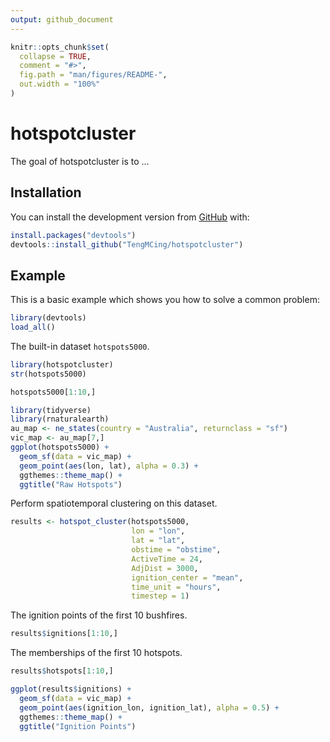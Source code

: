 ```yaml
---
output: github_document
---
```


<!-- README.md is generated from README.Rmd. Please edit that file -->

```r
knitr::opts_chunk$set(
  collapse = TRUE,
  comment = "#>",
  fig.path = "man/figures/README-",
  out.width = "100%"
)
```

# hotspotcluster

<!-- badges: start -->
<!-- badges: end -->

The goal of hotspotcluster is to ...

## Installation

<!-- You can install the released version of hotspotcluster from [CRAN](https://CRAN.R-project.org) with: -->

<!-- ``` r -->
<!-- install.packages("hotspotcluster") -->
<!-- ``` -->

You can install the development version from [GitHub](https://github.com/) with:

``` r
install.packages("devtools")
devtools::install_github("TengMCing/hotspotcluster")
```
## Example

This is a basic example which shows you how to solve a common problem:

```r
library(devtools)
load_all()
```

The built-in dataset `hotspots5000`.

```r
library(hotspotcluster)
str(hotspots5000)
```

```r
hotspots5000[1:10,]
```

```r
library(tidyverse)
library(rnaturalearth)
au_map <- ne_states(country = "Australia", returnclass = "sf")
vic_map <- au_map[7,]
ggplot(hotspots5000) +
  geom_sf(data = vic_map) +
  geom_point(aes(lon, lat), alpha = 0.3) +
  ggthemes::theme_map() +
  ggtitle("Raw Hotspots")
```


Perform spatiotemporal clustering on this dataset.

```r
results <- hotspot_cluster(hotspots5000, 
                           lon = "lon", 
                           lat = "lat", 
                           obstime = "obstime",
                           ActiveTime = 24,
                           AdjDist = 3000,
                           ignition_center = "mean",
                           time_unit = "hours",
                           timestep = 1)
```

The ignition points of the first 10 bushfires.

```r
results$ignitions[1:10,]
```

The memberships of the first 10 hotspots.

```r
results$hotspots[1:10,]
```

```r
ggplot(results$ignitions) +
  geom_sf(data = vic_map) +
  geom_point(aes(ignition_lon, ignition_lat), alpha = 0.5) +
  ggthemes::theme_map() +
  ggtitle("Ignition Points")
```

